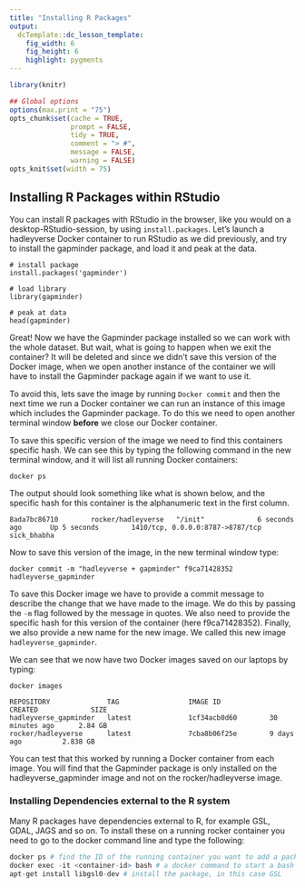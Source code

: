 ```yaml
---
title: "Installing R Packages"
output:
  dcTemplate::dc_lesson_template:
    fig_width: 6
    fig_height: 6
    highlight: pygments
---
```



```r
library(knitr)

## Global options
options(max.print = "75")
opts_chunk$set(cache = TRUE,
               prompt = FALSE,
               tidy = TRUE,
               comment = "> #",
               message = FALSE,
               warning = FALSE)
opts_knit$set(width = 75)
```

## Installing R Packages within RStudio

You can install R packages with RStudio in the browser, like you would on a desktop-RStudio-session, by using `install.packages`. Let's launch a hadleyverse Docker container to run RStudio as we did previously, and try to install the gapminder package, and load it and peak at the data.

~~~
# install package
install.packages('gapminder')

# load library
library(gapminder)

# peak at data
head(gapminder)
~~~

Great! Now we have the Gapminder package installed so we can work with the whole dataset. But wait, what is going to happen when we exit the container? It will be deleted and since we didn't save this version of the Docker image, when we open another instance of the container we will have to install the Gapminder package again if we want to use it. 

To avoid this, lets save the image by running `Docker commit` and then the next time we run a Docker container we can run an instance of this image which includes the Gapminder package. To do this we need to open another terminal window **before** we close our Docker container. 

To save this specific version of the image we need to find this containers specific hash. We can see this by typing the following command in the new terminal window, and it will list all running Docker containers:

~~~
docker ps
~~~

The output should look something like what is shown below, and the specific hash for this container is the alphanumeric text in the first column.

~~~
8ada7bc86710        rocker/hadleyverse   "/init"             6 seconds ago       Up 5 seconds        1410/tcp, 0.0.0.0:8787->8787/tcp   sick_bhabha
~~~

Now to save this version of the image, in the new terminal window type:

~~~
docker commit -m "hadleyverse + gapminder" f9ca71428352 hadleyverse_gapminder
~~~

To save this Docker image we have to provide a commit message to describe the change that we have made to the image. We do this by passing the `-m` flag followed by the message in quotes. We also need to provide the specific hash for this version of the container (here f9ca71428352). Finally, we also provide a new name for the new image. We called this new image `hadleyverse_gapminder`.

We can see that we now have two Docker images saved on our laptops by typing:

~~~
docker images
~~~

~~~
REPOSITORY              TAG                 IMAGE ID            CREATED             SIZE
hadleyverse_gapminder   latest              1cf34acb0d60        30 minutes ago      2.84 GB
rocker/hadleyverse      latest              7cba8b06f25e        9 days ago          2.838 GB
~~~

You can test that this worked by running a Docker container from each image. You will find that the Gapminder package is only installed on the hadleyverse_gapminder image and not on the rocker/hadleyverse image.

### Installing Dependencies external to the R system

Many R packages have dependencies external to R, for example GSL, GDAL, JAGS and so on. To install these on a running rocker container you need to go to the docker command line and type the following:

```r
docker ps # find the ID of the running container you want to add a package to
docker exec -it <container-id> bash # a docker command to start a bash shell in your container
apt-get install libgsl0-dev # install the package, in this case GSL
```
